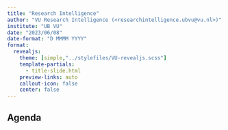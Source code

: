 ```yaml
---
title: "Research Intelligence"
author: "VU Research Intelligence (<researchintelligence.ubvu@vu.nl>)"
institute: "UB VU"
date: "2023/06/08"
date-format: "D MMMM YYYY"
format:
  revealjs:
    theme: [simple,"../stylefiles/VU-revealjs.scss"]
    template-partials:
      - title-slide.html
    preview-links: auto
    callout-icon: false
    center: false
---
```


## Agenda
